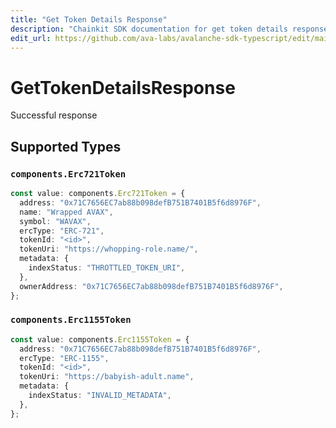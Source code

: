 ```yaml
---
title: "Get Token Details Response"
description: "Chainkit SDK documentation for get token details response"
edit_url: https://github.com/ava-labs/avalanche-sdk-typescript/edit/main/chainkit/docs/models/operations/gettokendetailsresponse.md
---
```


# GetTokenDetailsResponse

Successful response

## Supported Types

### `components.Erc721Token`

```typescript
const value: components.Erc721Token = {
  address: "0x71C7656EC7ab88b098defB751B7401B5f6d8976F",
  name: "Wrapped AVAX",
  symbol: "WAVAX",
  ercType: "ERC-721",
  tokenId: "<id>",
  tokenUri: "https://whopping-role.name/",
  metadata: {
    indexStatus: "THROTTLED_TOKEN_URI",
  },
  ownerAddress: "0x71C7656EC7ab88b098defB751B7401B5f6d8976F",
};
```

### `components.Erc1155Token`

```typescript
const value: components.Erc1155Token = {
  address: "0x71C7656EC7ab88b098defB751B7401B5f6d8976F",
  ercType: "ERC-1155",
  tokenId: "<id>",
  tokenUri: "https://babyish-adult.name",
  metadata: {
    indexStatus: "INVALID_METADATA",
  },
};
```